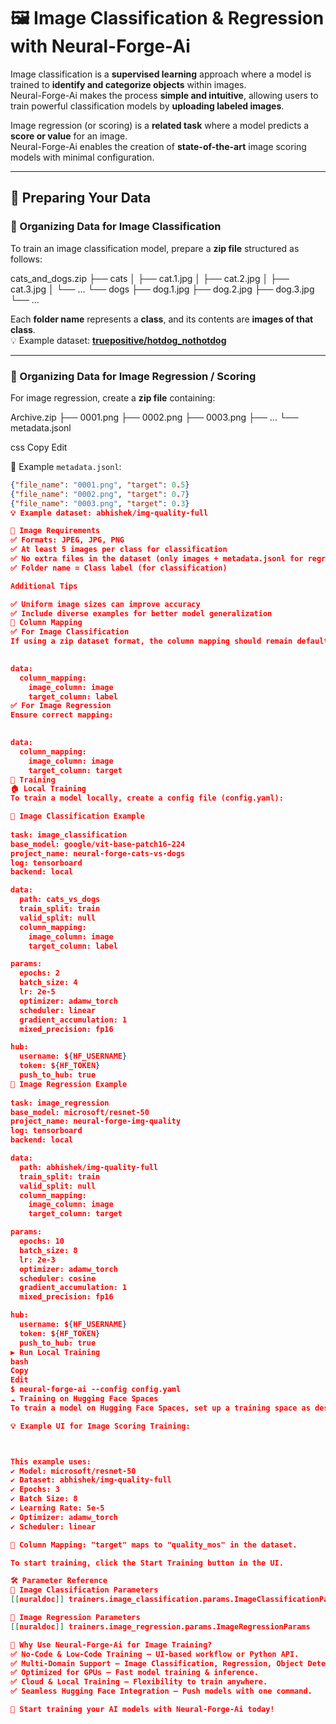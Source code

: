 # 🖼️ Image Classification & Regression with Neural-Forge-Ai  

Image classification is a **supervised learning** approach where a model is trained to **identify and categorize objects** within images.  
Neural-Forge-Ai makes the process **simple and intuitive**, allowing users to train powerful classification models by **uploading labeled images**.  

Image regression (or scoring) is a **related task** where a model predicts a **score or value** for an image.  
Neural-Forge-Ai enables the creation of **state-of-the-art** image scoring models with minimal configuration.  

---

## 📂 Preparing Your Data  

### 📌 Organizing Data for **Image Classification**  

To train an image classification model, prepare a **zip file** structured as follows:  

cats_and_dogs.zip ├── cats │ ├── cat.1.jpg │ ├── cat.2.jpg │ ├── cat.3.jpg │ └── ... └── dogs ├── dog.1.jpg ├── dog.2.jpg ├── dog.3.jpg └── ...

 

Each **folder name** represents a **class**, and its contents are **images of that class**.  
💡 Example dataset: **[truepositive/hotdog_nothotdog](https://huggingface.co/datasets/truepositive/hotdog_nothotdog)**  

---

### 📌 Organizing Data for **Image Regression / Scoring**  

For image regression, create a **zip file** containing:  

Archive.zip ├── 0001.png ├── 0002.png ├── 0003.png ├── ... └── metadata.jsonl

css
Copy
Edit

📄 Example `metadata.jsonl`:  

```json
{"file_name": "0001.png", "target": 0.5}
{"file_name": "0002.png", "target": 0.7}
{"file_name": "0003.png", "target": 0.3}
💡 Example dataset: abhishek/img-quality-full

📌 Image Requirements
✅ Formats: JPEG, JPG, PNG
✅ At least 5 images per class for classification
✅ No extra files in the dataset (only images + metadata.jsonl for regression)
✅ Folder name = Class label (for classification)

Additional Tips

✅ Uniform image sizes can improve accuracy
✅ Include diverse examples for better model generalization
🔗 Column Mapping
✅ For Image Classification
If using a zip dataset format, the column mapping should remain default:

 
data:
  column_mapping:
    image_column: image
    target_column: label
✅ For Image Regression
Ensure correct mapping:

 
data:
  column_mapping:
    image_column: image
    target_column: target
🚀 Training
🏠 Local Training
To train a model locally, create a config file (config.yaml):

🔹 Image Classification Example
 
task: image_classification
base_model: google/vit-base-patch16-224
project_name: neural-forge-cats-vs-dogs
log: tensorboard
backend: local

data:
  path: cats_vs_dogs
  train_split: train
  valid_split: null
  column_mapping:
    image_column: image
    target_column: label

params:
  epochs: 2
  batch_size: 4
  lr: 2e-5
  optimizer: adamw_torch
  scheduler: linear
  gradient_accumulation: 1
  mixed_precision: fp16

hub:
  username: ${HF_USERNAME}
  token: ${HF_TOKEN}
  push_to_hub: true
🔹 Image Regression Example
 
task: image_regression
base_model: microsoft/resnet-50
project_name: neural-forge-img-quality
log: tensorboard
backend: local

data:
  path: abhishek/img-quality-full
  train_split: train
  valid_split: null
  column_mapping:
    image_column: image
    target_column: target

params:
  epochs: 10
  batch_size: 8
  lr: 2e-3
  optimizer: adamw_torch
  scheduler: cosine
  gradient_accumulation: 1
  mixed_precision: fp16

hub:
  username: ${HF_USERNAME}
  token: ${HF_TOKEN}
  push_to_hub: true
▶️ Run Local Training
bash
Copy
Edit
$ neural-forge-ai --config config.yaml
☁️ Training on Hugging Face Spaces
To train a model on Hugging Face Spaces, set up a training space as described in the Quickstart section.

💡 Example UI for Image Scoring Training:



This example uses:
✔ Model: microsoft/resnet-50
✔ Dataset: abhishek/img-quality-full
✔ Epochs: 3
✔ Batch Size: 8
✔ Learning Rate: 5e-5
✔ Optimizer: adamw_torch
✔ Scheduler: linear

🔹 Column Mapping: "target" maps to "quality_mos" in the dataset.

To start training, click the Start Training button in the UI.

🛠 Parameter Reference
📌 Image Classification Parameters
[[nuraldoc]] trainers.image_classification.params.ImageClassificationParams

📌 Image Regression Parameters
[[nuraldoc]] trainers.image_regression.params.ImageRegressionParams

🎯 Why Use Neural-Forge-Ai for Image Training?
✅ No-Code & Low-Code Training – UI-based workflow or Python API.
✅ Multi-Domain Support – Image Classification, Regression, Object Detection, etc.
✅ Optimized for GPUs – Fast model training & inference.
✅ Cloud & Local Training – Flexibility to train anywhere.
✅ Seamless Hugging Face Integration – Push models with one command.

🚀 Start training your AI models with Neural-Forge-Ai today!